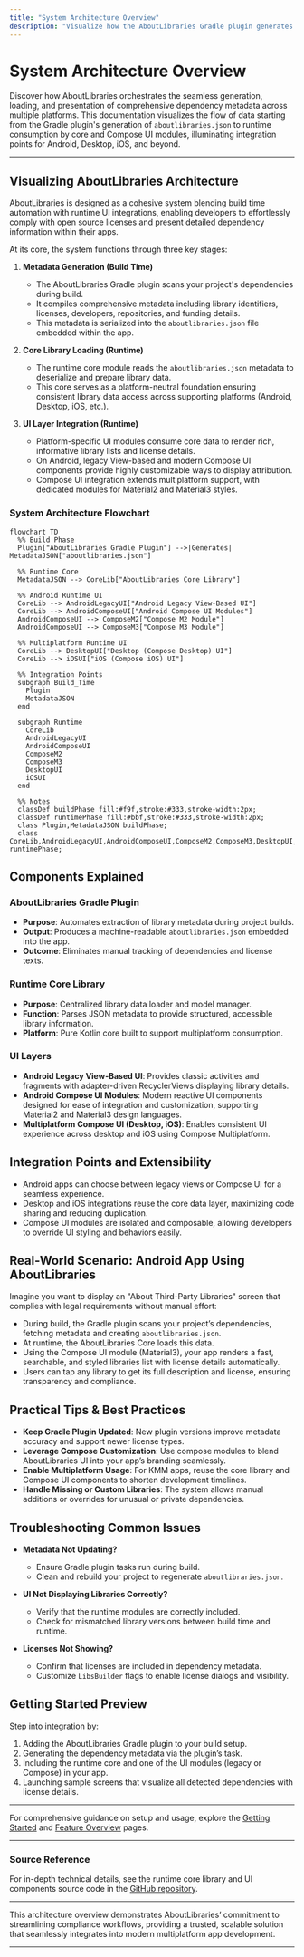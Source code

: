 ```yaml
---
title: "System Architecture Overview"
description: "Visualize how the AboutLibraries Gradle plugin generates dependency metadata (aboutlibraries.json), how runtime modules like the core library and Compose UI components load and present this data, and where integration points exist for Android, Desktop, iOS, and more."
---
```


# System Architecture Overview

Discover how AboutLibraries orchestrates the seamless generation, loading, and presentation of comprehensive dependency metadata across multiple platforms. This documentation visualizes the flow of data starting from the Gradle plugin's generation of `aboutlibraries.json` to runtime consumption by core and Compose UI modules, illuminating integration points for Android, Desktop, iOS, and beyond.

---

## Visualizing AboutLibraries Architecture

AboutLibraries is designed as a cohesive system blending build time automation with runtime UI integrations, enabling developers to effortlessly comply with open source licenses and present detailed dependency information within their apps.

At its core, the system functions through three key stages:

1. **Metadata Generation (Build Time)**
   - The AboutLibraries Gradle plugin scans your project's dependencies during build.
   - It compiles comprehensive metadata including library identifiers, licenses, developers, repositories, and funding details.
   - This metadata is serialized into the `aboutlibraries.json` file embedded within the app.

2. **Core Library Loading (Runtime)**
   - The runtime core module reads the `aboutlibraries.json` metadata to deserialize and prepare library data.
   - This core serves as a platform-neutral foundation ensuring consistent library data access across supporting platforms (Android, Desktop, iOS, etc.).

3. **UI Layer Integration (Runtime)**
   - Platform-specific UI modules consume core data to render rich, informative library lists and license details.
   - On Android, legacy View-based and modern Compose UI components provide highly customizable ways to display attribution.
   - Compose UI integration extends multiplatform support, with dedicated modules for Material2 and Material3 styles.


### System Architecture Flowchart

```mermaid
flowchart TD
  %% Build Phase
  Plugin["AboutLibraries Gradle Plugin"] -->|Generates| MetadataJSON["aboutlibraries.json"]

  %% Runtime Core
  MetadataJSON --> CoreLib["AboutLibraries Core Library"]

  %% Android Runtime UI
  CoreLib --> AndroidLegacyUI["Android Legacy View-Based UI"]
  CoreLib --> AndroidComposeUI["Android Compose UI Modules"]
  AndroidComposeUI --> ComposeM2["Compose M2 Module"]
  AndroidComposeUI --> ComposeM3["Compose M3 Module"]

  %% Multiplatform Runtime UI
  CoreLib --> DesktopUI["Desktop (Compose Desktop) UI"]
  CoreLib --> iOSUI["iOS (Compose iOS) UI"]

  %% Integration Points
  subgraph Build_Time
    Plugin
    MetadataJSON
  end

  subgraph Runtime
    CoreLib
    AndroidLegacyUI
    AndroidComposeUI
    ComposeM2
    ComposeM3
    DesktopUI
    iOSUI
  end

  %% Notes
  classDef buildPhase fill:#f9f,stroke:#333,stroke-width:2px;
  classDef runtimePhase fill:#bbf,stroke:#333,stroke-width:2px;
  class Plugin,MetadataJSON buildPhase;
  class CoreLib,AndroidLegacyUI,AndroidComposeUI,ComposeM2,ComposeM3,DesktopUI,iOSUI runtimePhase;

``` 


## Components Explained

### AboutLibraries Gradle Plugin

- **Purpose**: Automates extraction of library metadata during project builds.
- **Output**: Produces a machine-readable `aboutlibraries.json` embedded into the app.
- **Outcome**: Eliminates manual tracking of dependencies and license texts.

### Runtime Core Library

- **Purpose**: Centralized library data loader and model manager.
- **Function**: Parses JSON metadata to provide structured, accessible library information.
- **Platform**: Pure Kotlin core built to support multiplatform consumption.

### UI Layers

- **Android Legacy View-Based UI**: Provides classic activities and fragments with adapter-driven RecyclerViews displaying library details.
- **Android Compose UI Modules**: Modern reactive UI components designed for ease of integration and customization, supporting Material2 and Material3 design languages.
- **Multiplatform Compose UI (Desktop, iOS)**: Enables consistent UI experience across desktop and iOS using Compose Multiplatform.

## Integration Points and Extensibility

- Android apps can choose between legacy views or Compose UI for a seamless experience.
- Desktop and iOS integrations reuse the core data layer, maximizing code sharing and reducing duplication.
- Compose UI modules are isolated and composable, allowing developers to override UI styling and behaviors easily.

## Real-World Scenario: Android App Using AboutLibraries

Imagine you want to display an "About Third-Party Libraries" screen that complies with legal requirements without manual effort:

- During build, the Gradle plugin scans your project’s dependencies, fetching metadata and creating `aboutlibraries.json`.
- At runtime, the AboutLibraries Core loads this data.
- Using the Compose UI module (Material3), your app renders a fast, searchable, and styled libraries list with license details automatically.
- Users can tap any library to get its full description and license, ensuring transparency and compliance.


## Practical Tips & Best Practices

- **Keep Gradle Plugin Updated**: New plugin versions improve metadata accuracy and support newer license types.
- **Leverage Compose Customization**: Use compose modules to blend AboutLibraries UI into your app’s branding seamlessly.
- **Enable Multiplatform Usage**: For KMM apps, reuse the core library and Compose UI components to shorten development timelines.
- **Handle Missing or Custom Libraries**: The system allows manual additions or overrides for unusual or private dependencies.

## Troubleshooting Common Issues

- **Metadata Not Updating?**
  - Ensure Gradle plugin tasks run during build.
  - Clean and rebuild your project to regenerate `aboutlibraries.json`.

- **UI Not Displaying Libraries Correctly?**
  - Verify that the runtime modules are correctly included.
  - Check for mismatched library versions between build time and runtime.

- **Licenses Not Showing?**
  - Confirm that licenses are included in dependency metadata.
  - Customize `LibsBuilder` flags to enable license dialogs and visibility.


## Getting Started Preview

Step into integration by:

1. Adding the AboutLibraries Gradle plugin to your build setup.
2. Generating the dependency metadata via the plugin’s task.
3. Including the runtime core and one of the UI modules (legacy or Compose) in your app.
4. Launching sample screens that visualize all detected dependencies with license details.


---

For comprehensive guidance on setup and usage, explore the [Getting Started](/getting-started/prerequisites-installation/install-gradle-plugin) and [Feature Overview](/overview/aboutlibraries-intro/feature-summary) pages.

---

### Source Reference

For in-depth technical details, see the runtime core library and UI components source code in the [GitHub repository](https://github.com/mikepenz/AboutLibraries).


---

This architecture overview demonstrates AboutLibraries’ commitment to streamlining compliance workflows, providing a trusted, scalable solution that seamlessly integrates into modern multiplatform app development.


---